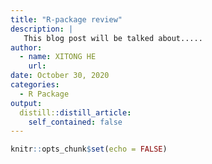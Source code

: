 ```yaml
---
title: "R-package review"
description: |
   This blog post will be talked about.....
author:
  - name: XITONG HE
    url: 
date: October 30, 2020
categories: 
  - R Package
output:
  distill::distill_article:
    self_contained: false
---
```


```r
knitr::opts_chunk$set(echo = FALSE)
```
